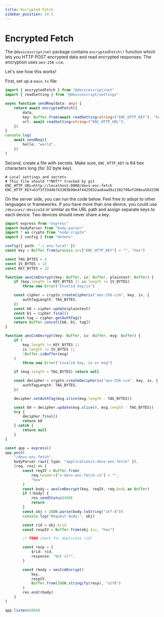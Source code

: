 ```yaml
---
title: Encrypted Fetch
sidebar_position: 14.5
---
```


# Encrypted Fetch

The `@devicescript/net` package contains `encryptedFetch()` function which lets you
HTTP POST encrypted data and read encrypted responses.
The encryption uses `aes-256-ccm`.

Let's see how this works!

First, set up a `main.ts` file:

```ts
import { encryptedFetch } from "@devicescript/net"
import { readSetting } from "@devicescript/settings"

async function sendReq(data: any) {
    return await encryptedFetch({
        data,
        key: Buffer.from(await readSetting<string>("ENC_HTTP_KEY"), "hex"),
        url: await readSetting<string>("ENC_HTTP_URL"),
    })
}
console.log(
    await sendReq({
        hello: "world",
    })
)
```

Second, create a file with secrets.
Make sure, `ENC_HTTP_KEY` is 64 hex characters long (for 32 byte key).

```env title="./.env.local"
# Local settings and secrets
# This file should **NOT** tracked by git
ENC_HTTP_URL=http://localhost:8080/devs-enc-fetch
ENC_HTTP_KEY=63f3f33d4b743303b98e4f4425032aa8aad9a1302796ef208ea56d330b400b1e
```

On the server side, you can run the code below.
Feel free to adopt to other languages or frameworks.
If you have more than one device, you could use `/devices/:deviceId` or similar as the URL path and assign separate
keys to each device.
Two devices should never share a key.

```ts skip
import express from "express"
import bodyParser from "body-parser"
import * as crypto from "node:crypto"
import { config } from "dotenv"

config({ path: "./.env.local" })
const key = Buffer.from(process.env["ENC_HTTP_KEY"] + "", "hex")

const TAG_BYTES = 4
const IV_BYTES = 13
const KEY_BYTES = 32

function aesCcmEncrypt(key: Buffer, iv: Buffer, plaintext: Buffer) {
    if (key.length != KEY_BYTES || iv.length != IV_BYTES)
        throw new Error("Invalid key/iv")

    const cipher = crypto.createCipheriv("aes-256-ccm", key, iv, {
        authTagLength: TAG_BYTES,
    })
    const b0 = cipher.update(plaintext)
    const b1 = cipher.final()
    const tag = cipher.getAuthTag()
    return Buffer.concat([b0, b1, tag])
}

function aesCcmDecrypt(key: Buffer, iv: Buffer, msg: Buffer) {
    if (
        key.length != KEY_BYTES ||
        iv.length != IV_BYTES ||
        !Buffer.isBuffer(msg)
    )
        throw new Error("invalid key, iv or msg")

    if (msg.length < TAG_BYTES) return null

    const decipher = crypto.createDecipheriv("aes-256-ccm", key, iv, {
        authTagLength: TAG_BYTES,
    })

    decipher.setAuthTag(msg.slice(msg.length - TAG_BYTES))

    const b0 = decipher.update(msg.slice(0, msg.length - TAG_BYTES))
    try {
        decipher.final()
        return b0
    } catch {
        return null
    }
}

const app = express()
app.post(
    "/devs-enc-fetch",
    bodyParser.raw({ type: "application/x-devs-enc-fetch" }),
    (req, res) => {
        const reqIV = Buffer.from(
            req.headers["x-devs-enc-fetch-iv"] + "",
            "hex"
        )
        const body = aesCcmDecrypt(key, reqIV, req.body as Buffer)
        if (!body) {
            res.sendStatus(400)
            return
        }
        const obj = JSON.parse(body.toString("utf-8"))
        console.log("Request body:", obj)

        const rid = obj.$rid
        const respIV = Buffer.from(obj.$iv, "hex")

        // TODO check for duplicate rid!

        const resp = {
            $rid: rid,
            response: "Got it!",
        }

        const rbody = aesCcmEncrypt(
            key,
            respIV,
            Buffer.from(JSON.stringify(resp), "utf8")
        )
        res.end(rbody)
    }
)

app.listen(8080)
```
